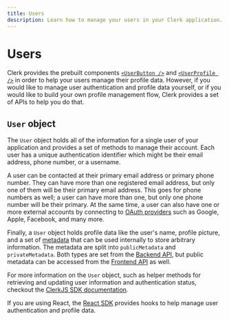 ```yaml
---
title: Users
description: Learn how to manage your users in your Clerk application.
---
```


# Users

Clerk provides the prebuilt components [`<UserButton />`](/docs/components/user/user-button) and [`<UserProfile />`](/docs/components/user/user-profile) in order to help your users manage their profile data. However, if you would like to manage user authentication and profile data yourself, or if you would like to build your own profile management flow, Clerk provides a set of APIs to help you do that.

## `User` object

The `User` object holds all of the information for a single user of your application and provides a set of methods to manage their account. Each user has a unique authentication identifier which might be their email address, phone number, or a username.

A user can be contacted at their primary email address or primary phone number. They can have more than one registered email address, but only one of them will be their primary email address. This goes for phone numbers as well; a user can have more than one, but only one phone number will be their primary. At the same time, a user can also have one or more external accounts by connecting to [OAuth providers](/docs/authentication/social-connections/overview) such as Google, Apple, Facebook, and many more.

Finally, a `User` object holds profile data like the user's name, profile picture, and a set of [metadata](/docs/users/metadata) that can be used internally to store arbitrary information. The metadata are split into `publicMetadata` and `privateMetadata`. Both types are set from the [Backend API](https://clerk.com/docs/reference/backend-api), but public metadata can be accessed from the [Frontend API](https://reference.clerk.dev/reference/frontend-api-reference) as well.

For more information on the `User` object, such as helper methods for retrieving and updating user information and authentication status, checkout the [ClerkJS SDK documentation](/docs/references/javascript/user/user).

If you are using React, the [React SDK](/docs/references/react/use-user) provides hooks to help manage user authentication and profile data.

